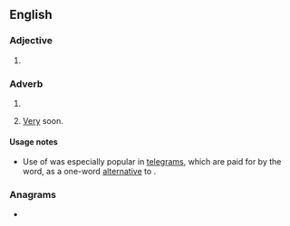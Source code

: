 ==English==

===Adjective===
{{head|en|superlative adjective}}

# {{en-superlative of|soon}}

===Adverb===
{{head|en|superlative adverb}}

# {{en-superlative of|soon}}
# {{lb|en|informal}} [[very|Very]] soon.{{rfex|en}}

====Usage notes====
* {{sense|very soon}} Use of {{m|en||soonest}} was especially popular in [[telegram]]s, which are paid for by the word, as a one-word [[alternative]] to {{soplink|as|soon|as|possible}}.

===Anagrams===
* {{anagrams|en|a=enoosst|osteons|sootens}}